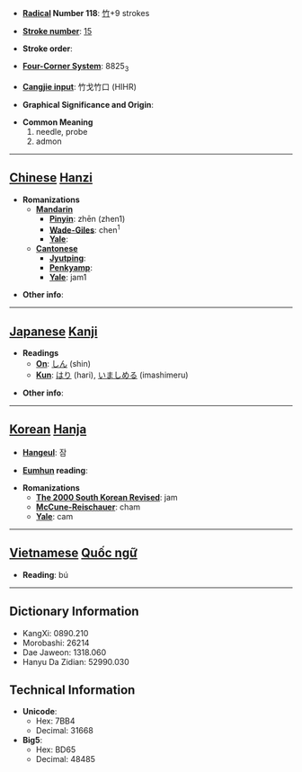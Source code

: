 * '''[[Wiktionary:Chinese radical index| Radical]] Number 118''': [[Wiktionary:Chinese radical index 竹|竹]]+9 strokes

* '''[[Wiktionary:Chinese total strokes index|Stroke number]]''': [[Wiktionary:Chinese total strokes index 15|15]]

* '''Stroke order''': 

* '''[[Wiktionary:Chinese four corner index|Four-Corner System]]''': 8825<sub>3</sub>

* '''[[Wiktionary:Chinese Cangjie index|Cangjie input]]''': 竹戈竹口 (HIHR)

* '''Graphical Significance and Origin''': 

* '''Common Meaning'''
*#needle, probe
*# admon


----

== [[Chinese]] [[Hanzi]] ==

* '''Romanizations'''
** '''[[Mandarin]]'''
*** '''[[Pinyin]]''': zhēn (zhen1)
*** '''[[Wade-Giles]]''': chen<sup>1</sup>
*** '''[[Yale]]''': 
** '''[[Cantonese]]'''
*** '''[[Jyutping]]''':
*** '''[[Penkyamp]]''': 
*** '''[[Yale]]''': jam1

* '''Other info''': 

----

== [[Japanese]] [[Kanji]] ==

* '''Readings'''
** '''[[On]]''': [[しん]] (shin)
** '''[[Kun]]''': [[はり]] (hari), [[いましめる]] (imashimeru)

* '''Other info''':  

----

== [[Korean]] [[Hanja]] ==

* '''[[Hangeul]]''': 잠

* '''[[Eumhun]] reading''': 

* '''Romanizations'''
** '''[[The 2000 South Korean Revised Romanization|The 2000 South Korean Revised]]''': jam
** '''[[McCune-Reischauer]]''': cham
** '''[[Yale]]''': cam


----

== [[Vietnamese]] [[Quốc ngữ]] ==

* '''Reading''': bú

----

== Dictionary Information ==

* KangXi: 0890.210
* Morobashi: 26214
* Dae Jaweon: 1318.060
* Hanyu Da Zidian: 52990.030

== Technical Information ==

* '''Unicode''':
** Hex: 7BB4
** Decimal: 31668
* '''Big5''':
** Hex: BD65
** Decimal: 48485